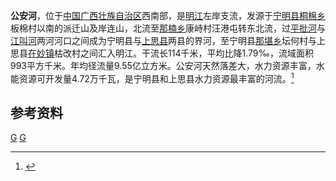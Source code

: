 {{Infobox River
  | river_name      = 公安河
  | image_name      = 
  | image_size      = 
  | caption         = 
  | origin          = [[广西壮族自治区|广西壮族自治区]][[宁明县|宁明县]][[桐棉乡|桐棉乡]]板棉村
  | mouth           = 广西壮族自治区[[上思县|上思县]][[在妙镇|在妙镇]]枯改村西[[明江|明江]]{{coord|22|05|29|N|107|39|34|E}}
  | basin_countries = 广西宁明县、上思县
  | length          = 114 km
  | elevation       = 
  | mouth_elevation = 125.07 m
  | discharge       = 
  | watershed       = 993 km<sup>2</sup>
}}
'''公安河'''，位于[[中国|中国]][[广西壮族自治区|广西壮族自治区]]西南部，是[[明江|明江]]左岸支流，发源于[[宁明县|宁明县]][[桐棉乡|桐棉乡]]板棉村以南的派迁山及岸连山，北流至[[那楠乡|那楠乡]]康峙村汪港屯转东北流，过[[平批河|平批河]]与[[江叫河|江叫河]]两河河口之间成为宁明县与[[上思县|上思县]]两县的界河，至宁明县[[那堪乡|那堪乡]]坛何村与上思县[[在妙镇|在妙镇]]枯改村之间汇入明江。干流长114千米，平均比降1.79‰，流域面积993平方千米。年均径流量9.55亿立方米。公安河天然落差大，水力资源丰富，水能资源可开发量4.72万千瓦，是宁明县和上思县水力资源最丰富的河流。<ref name="中国河湖大典">{{cite book zh |author=《[[中国河湖大典|中国河湖大典]]》编纂委员会 |title=《中国河湖大典·珠江卷》 |format=M|edition=1 |location=北京 |publisher=中国水利水电出版社 |date=2013年1月 |pages=151页 |id= ISBN 978-7-5170-0561-2}}</ref>

==参考资料==
{{reflist}}

[[Category:左江水系|G]]
[[Category:广西河流|G]]
